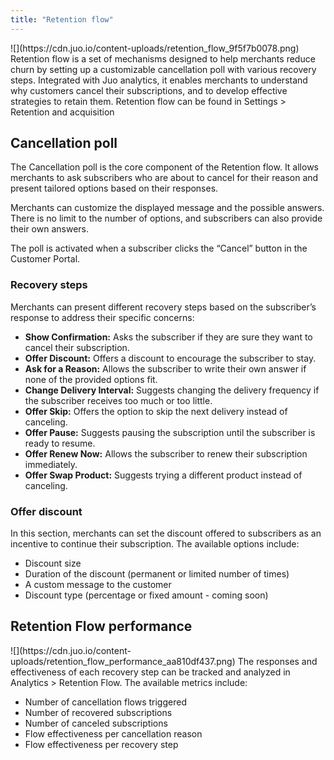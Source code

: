 ```yaml
---
title: "Retention flow"
---
```


<Frame>
![](https://cdn.juo.io/content-uploads/retention_flow_9f5f7b0078.png)
</Frame>
Retention flow is a set of mechanisms designed to help merchants reduce churn by setting up a customizable cancellation poll with various recovery steps. Integrated with Juo analytics, it enables merchants to understand why customers cancel their subscriptions, and to develop effective strategies to retain them.

<Warning>
Retention flow can be found in Settings > Retention and acquisition
</Warning>

## Cancellation poll

The Cancellation poll is the core component of the Retention flow. It allows merchants to ask subscribers who are about to cancel for their reason and present tailored options based on their responses.

Merchants can customize the displayed message and the possible answers. There is no limit to the number of options, and subscribers can also provide their own answers.

The poll is activated when a subscriber clicks the “Cancel” button in the Customer Portal.

### Recovery steps

Merchants can present different recovery steps based on the subscriber’s response to address their specific concerns:

* **Show Confirmation:** Asks the subscriber if they are sure they want to cancel their subscription.
* **Offer Discount:** Offers a discount to encourage the subscriber to stay.
* **Ask for a Reason:** Allows the subscriber to write their own answer if none of the provided options fit.
* **Change Delivery Interval:** Suggests changing the delivery frequency if the subscriber receives too much or too little.
* **Offer Skip:** Offers the option to skip the next delivery instead of canceling.
* **Offer Pause:** Suggests pausing the subscription until the subscriber is ready to resume.
* **Offer Renew Now:** Allows the subscriber to renew their subscription immediately.
* **Offer Swap Product:** Suggests trying a different product instead of canceling.

### Offer discount

In this section, merchants can set the discount offered to subscribers as an incentive to continue their subscription. The available options include:

* Discount size
* Duration of the discount (permanent or limited number of times)
* A custom message to the customer
* Discount type (percentage or fixed amount - coming soon)

## Retention Flow performance
<Frame>
![](https://cdn.juo.io/content-uploads/retention_flow_performance_aa810df437.png)
</Frame>
The responses and effectiveness of each recovery step can be tracked and analyzed in Analytics > Retention Flow. The available metrics include:

* Number of cancellation flows triggered
* Number of recovered subscriptions
* Number of canceled subscriptions
* Flow effectiveness per cancellation reason
* Flow effectiveness per recovery step
